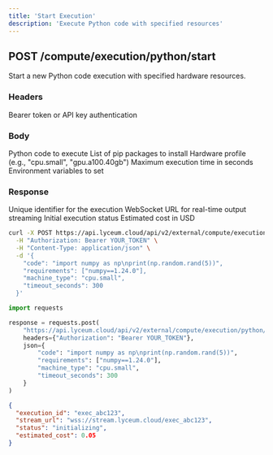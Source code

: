 ```yaml
---
title: 'Start Execution'
description: 'Execute Python code with specified resources'
---
```


## POST /compute/execution/python/start

Start a new Python code execution with specified hardware resources.

### Headers

<ParamField header="Authorization" type="string" required>
  Bearer token or API key authentication
</ParamField>

### Body

<ParamField body="code" type="string" required>
  Python code to execute
</ParamField>

<ParamField body="requirements" type="array">
  List of pip packages to install
</ParamField>

<ParamField body="machine_type" type="string">
  Hardware profile (e.g., "cpu.small", "gpu.a100.40gb")
</ParamField>

<ParamField body="timeout_seconds" type="integer">
  Maximum execution time in seconds
</ParamField>

<ParamField body="environment_variables" type="object">
  Environment variables to set
</ParamField>

### Response

<ResponseField name="execution_id" type="string">
  Unique identifier for the execution
</ResponseField>

<ResponseField name="stream_url" type="string">
  WebSocket URL for real-time output streaming
</ResponseField>

<ResponseField name="status" type="string">
  Initial execution status
</ResponseField>

<ResponseField name="estimated_cost" type="number">
  Estimated cost in USD
</ResponseField>

<RequestExample>

```bash cURL
curl -X POST https://api.lyceum.cloud/api/v2/external/compute/execution/python/start \
  -H "Authorization: Bearer YOUR_TOKEN" \
  -H "Content-Type: application/json" \
  -d '{
    "code": "import numpy as np\nprint(np.random.rand(5))",
    "requirements": ["numpy==1.24.0"],
    "machine_type": "cpu.small",
    "timeout_seconds": 300
  }'
```

```python Python
import requests

response = requests.post(
    "https://api.lyceum.cloud/api/v2/external/compute/execution/python/start",
    headers={"Authorization": "Bearer YOUR_TOKEN"},
    json={
        "code": "import numpy as np\nprint(np.random.rand(5))",
        "requirements": ["numpy==1.24.0"],
        "machine_type": "cpu.small",
        "timeout_seconds": 300
    }
)
```

</RequestExample>

<ResponseExample>

```json 200
{
  "execution_id": "exec_abc123",
  "stream_url": "wss://stream.lyceum.cloud/exec_abc123",
  "status": "initializing",
  "estimated_cost": 0.05
}
```

</ResponseExample>